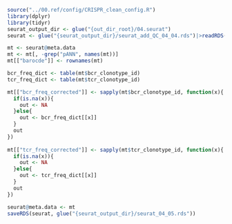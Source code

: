 ```r
source("../00.ref/config/CRISPR_clean_config.R")
library(dplyr)
library(tidyr)
seurat_output_dir <- glue("{out_dir_root}/04.seurat")
seurat <- glue("{seurat_output_dir}/seurat_add_QC_04_04.rds")|>readRDS()
```

```r
mt <- seurat@meta.data
mt <- mt[, -grep("pANN", names(mt))]
mt[["barocde"]] <- rownames(mt)

bcr_freq_dict <- table(mt$bcr_clonotype_id)
tcr_freq_dict <- table(mt$tcr_clonotype_id)

mt[["bcr_freq_corrected"]] <- sapply(mt$bcr_clonotype_id, function(x){
  if(is.na(x)){
    out <- NA
  }else{
    out <- bcr_freq_dict[[x]]
  }
  out
})
  
mt[["tcr_freq_corrected"]] <- sapply(mt$tcr_clonotype_id, function(x){
  if(is.na(x)){
    out <- NA
  }else{
    out <- tcr_freq_dict[[x]]
  }
  out
})

seurat@meta.data <- mt
saveRDS(seurat, glue("{seurat_output_dir}/seurat_04_05.rds"))

```

